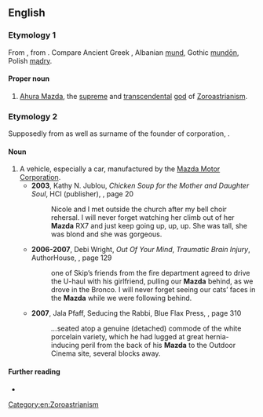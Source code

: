 ==English==

===Etymology 1===
From {{etyl|ae|en}} {{m|ae|𐬨𐬀𐬰𐬛𐬂||wisdom|tr=Mazdå}}, from {{etyl|ine-pro|en}} {{m|ine-pro|*mehndh-||to pay attention to, wisdom}}. Compare Ancient Greek {{m|grc|μανθάνω}}, Albanian [[mund]], Gothic [[mundōn]], Polish [[mądry]].

====Proper noun====
{{en-proper noun}}

# [[w:Ahura Mazda|Ahura Mazda]], the [[supreme]] and [[transcendental]] [[god]] of [[Zoroastrianism]].

===Etymology 2===
Supposedly from {{m|en|Mazda}} as well as surname of the founder of corporation, {{w|Jujiro Matsuda}}.

====Noun====
{{en-noun}}

# A vehicle, especially a car, manufactured by the [[w:Mazda|Mazda Motor Corporation]].
#* '''2003''', Kathy N. Jublou, ''Chicken Soup for the Mother and Daughter Soul'', HCI (publisher), {{ISBN|075730088X}}, page 20
#*: Nicole and I met outside the church after my bell choir rehersal. I will never forget watching her climb out of her '''Mazda''' RX7 and just keep going up, up, up. She was tall, she was blond and she was gorgeous.
#* '''2006-2007''', Debi Wright, ''Out Of Your Mind'', ''Traumatic Brain Injury'', AuthorHouse, {{ISBN|1434329860}}, page 129
#*: <!--Then -->one of Skip’s friends from the fire department agreed to drive the U-haul with his girlfriend, pulling our '''Mazda''' behind, as we drove in the Bronco. I will never forget seeing our cats’ faces in the '''Mazda''' while we were following behind.
#* '''2007''', Jala Pfaff, Seducing the Rabbi, Blue Flax Press, {{ISBN|0977255808}}, page 310
#*: ''...''seated atop a genuine (detached) commode of the white porcelain variety, which he had lugged at great hernia-inducing peril from the back of his '''Mazda''' to the Outdoor Cinema site, several blocks away.

====Further reading====
* {{pedialite}}

[[Category:en:Zoroastrianism]]